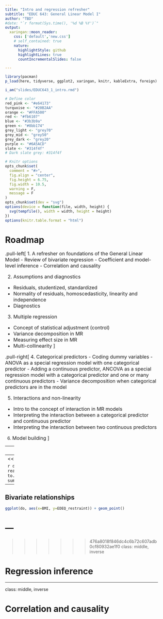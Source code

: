 ```yaml
---
title: "Intro and regression refresher"
subtitle: "EDUC 643: General Linear Model I"
author: "TBD"
#date: "`r format(Sys.time(), '%d %B %Y')`"
output:
  xaringan::moon_reader:
    css: ['default','new.css']
    # self_contained: true
    nature:
      highlightStyle: github
      highlightLines: true
      countIncrementalSlides: false

---
```


```R
library(pacman)
p_load(here, tidyverse, ggplot2, xaringan, knitr, kableExtra, foreign)

i_am("slides/EDUC643_1_intro.rmd")

# Define color
red_pink <- "#e64173"
turquoise <- "#20B2AA"
orange <- "#FFA500"
red <- "#fb6107"
blue <- "#3b3b9a"
green <- "#8bb174"
grey_light <- "grey70"
grey_mid <- "grey50"
grey_dark <- "grey20"
purple <- "#6A5ACD"
slate <- "#314f4f"
# Dark slate grey: #314f4f

# Knitr options
opts_chunk$set(
  comment = "#>",
  fig.align = "center",
  fig.height = 6.75,
  fig.width = 10.5,
  warning = F,
  message = F
)
opts_chunk$set(dev = "svg")
options(device = function(file, width, height) {
  svg(tempfile(), width = width, height = height)
})
options(knitr.table.format = "html")

```
# Roadmap
<font size = "3">
.pull-left[
1. A refresher on foundations of the General Linear Model
 - Review of bivariate regression
 - Coefficient and model-level inference
 - Correlation and causality
 
2. Assumptions and diagnostics
 - Residuals, studentized, standardized
 - Normality of residuals, homoscedasticity, linearity and independence
 - Diagnostics

3. Multiple regression
 - Concept of statistical adjustment (control)
 - Variance decomposition in MR
 - Measuring effect size in MR
 - Multi-collinearity
]

.pull-right[
4. Categorical predictors
 - Coding dummy variables
 - ANOVA as a special regression model with one categorical predictor
 - Adding a continuous predictor, ANCOVA as a special regression model with a categorical predictor and one or many continuous predictors
 - Variance decomposition when categorical predictors are in the model

5. Interactions and non-linearity
 - Intro to the concept of interaction in MR models
 - Interpreting the interaction between a categorical predictor and continuous predictor
 - Interpreting the interaction between two continuous predictors

6. Model building
]
</font>

---
class: middle, inverse

# Bivariate regression

---
<<<<<<< HEAD
## A motivating question

```r
do <- read.spss(here::here("data/male_do_eating.sav"), to.data.frame=T)
summary(do$EDEQ_restraint)
summary(do$BMI)
```

---
## Bivariate relationships
```r
ggplot(do, aes(x=BMI, y=EDEQ_restraint)) + geom_point()
```
---
=======
>>>>>>> 476a8018f846dc4c6b72c607adb0cf80932ae1f0
class: middle, inverse

# Regression inference

---
class: middle, inverse

# Correlation and causality

